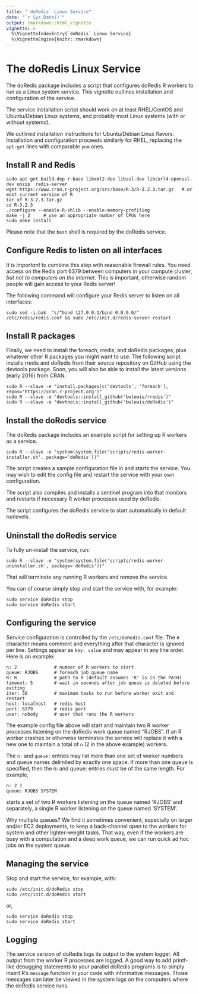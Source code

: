 ```yaml
---
title: "`doRedis` Linux Service"
date: "`r Sys.Date()`"
output: rmarkdown::html_vignette
vignette: >
  %\VignetteIndexEntry{`doRedis` Linux Service}
  %\VignetteEngine{knitr::rmarkdown}
---
```


# The doRedis Linux Service

The doRedis package includes a script that configures doRedis R workers
to run as a Linux system service. This vignette outlines installation and
configuration of the service.

The service installation script should work on at least RHEL/CentOS and
Ubuntu/Debian Linux systems, and probably most Linux systems (with or without
systemd).

We outlined installation instructions for Ubuntu/Debian Linux flavors.
Installation and configuration proceeds similarly for RHEL, replacing the
`apt-get` lines with comparable `yum` ones.


## Install R and Redis
```
sudo apt-get build-dep r-base libxml2-dev libssl-dev libcurl4-openssl-dev unzip  redis-server
wget https://www.cran.r-project.org/src/base/R-3/R-3.2.3.tar.gz   # or most current version of R
tar xf R-3.2.3.tar.gz
cd R-3.2.3
./configure --enable-R-shlib --enable-memory-profiling
make -j 2     # use an appropriate number of CPUs here
sudo make install
```

Please note that the `bash` shell is required by the doRedis service.


## Configure Redis to listen on all interfaces

It is *important* to combine this step with reasonable firewall rules. You need
access on the Redis port 6379 between computers in your compute cluster, *but
not to computers on the internet*.  This is important, otherwise random people
will gain access to your Redis server!

The following command will configure your Redis server to listen on all interfaces:
```
sudo sed -i.bak  "s/^bind 127.0.0.1/bind 0.0.0.0/"  /etc/redis/redis.conf && sudo /etc/init.d/redis-server restart
```

## Install R packages

Finally, we need to install the foreach, rredis, and doRedis packages, plus whatever other
R packages you might want to use. The following script installs rredis and doRedis from their
source repository on GitHub using the devtools package. Soon, you will also be able to install
the latest versions (early 2016) from CRAN.

```
sudo R --slave -e "install.packages(c('devtools', 'foreach'), repos='https://cran.r-project.org')"
sudo R --slave -e "devtools::install_github('bwlewis/rredis')"
sudo R --slave -e "devtools::install_github('bwlewis/doRedis')"
```

## Install the doRedis service

The doRedis package includes an example script for setting up R workers as a service.

```
sudo R --slave -e "system(system.file('scripts/redis-worker-installer.sh', package='doRedis'))"
```

The script creates a sample configuration file in \verb+/etc/doRedis.conf+ and starts the
service. You may wish to edit the config file and restart the service with your own
configuration.

The script also compiles and installs a sentinel program into
\verb+/usr/local/bin/doRedis+ that monitors and restarts if necessary R worker
processes used by doRedis.

The script configures the doRedis service to start automatically in default runlevels.

## Uninstall the doRedis service

To fully un-install the service, run:
```
sudo R --slave -e "system(system.file('scripts/redis-worker-uninstaller.sh', package='doRedis'))"
```
That will terminate any running R workers and remove the service.

You can of course simply stop and start the service with, for example:
```
sudo service doRedis stop
sudo service doRedis start
```


## Configuring the service

Service configuration is controlled by the `/etc/doRedis.conf` file.  The `#`
character means comment and everything after that character is ignored per
line. Settings appear as `key: value` and may appear in any line order.
Here is an example:
```
n: 2              # number of R workers to start
queue: RJOBS      # foreach job queue name
R: R              # path to R (default assumes 'R' is in the PATH)
timeout: 5        # wait in seconds after job queue is deleted before exiting
iter: 50          # maximum tasks to run before worker exit and restart
host: localhost   # redis host
port: 6379        # redis port
user: nobody      # user that runs the R workers
```
The example config file above will start and maintain two R worker processes
listening on the doRedis work queue named "RJOBS". If an R worker crashes
or otherwise terminates the service will replace it with a new one to
maintain a total of `n` (2 in the above example) workers.

The `n:` and `queue:` entries may list more than one set of worker numbers and
queue names delimited by exactly one space. If more than one queue is
specified, then the n: and queue: entries *must* be of the same length.  For
example,
```
n: 2 1
queue: RJOBS SYSTEM
```
starts a set of two R workers listening on the queue named 'RJOBS' and
separately, a single R worker listening on the queue named 'SYSTEM'.

Why multiple queues? We find it sometimes convenient, especially on larger
and/or EC2 deployments, to keep a back-channel open to the workers for system
and other lighter-weight tasks. That way, even if the workers are busy with a
computation and a deep work queue, we can run quick ad hoc jobs on the system
queue.

## Managing the service

Stop and start the service, for example, with:
```
sudo /etc/init.d/doRedis stop
sudo /etc/init.d/doRedis start
```
or,
```
sudo service doRedis stop
sudo service doRedis start
```

## Logging

The service version of doRedis logs its output to the system logger. All output
from the worker R processes are logged. A good way to add printf-like debugging
statements to your parallel doRedis programs is to simply insert R's `message`
function in your code with informative messages. Those messages can later be
viewed in the system logs on the computers where the doRedis service runs.
